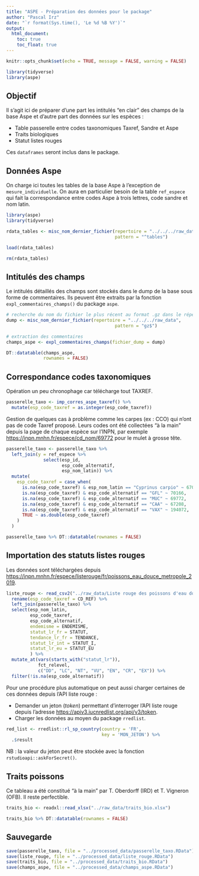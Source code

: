 ---
title: "ASPE - Préparation des données pour le package"
author: "Pascal Irz"
date: "`r format(Sys.time(), 'Le %d %B %Y')`"
output:
  html_document:
    toc: true
    toc_float: true
---

```{r setup, include=FALSE}
knitr::opts_chunk$set(echo = TRUE, message = FALSE, warning = FALSE)
```

```{r}
library(tidyverse)
library(aspe)
```

## Objectif

Il s'agit ici de préparer d'une part les intitulés "en clair" des champs de la base Aspe et d'autre part des données sur les espèces :

- Table passerelle entre codes taxonomiques Taxref, Sandre et Aspe
- Traits biologiques
- Statut listes rouges

Ces `dataframes` seront inclus dans le package.

## Données Aspe

On charge ici toutes les tables de la base Aspe à l'exception de `mesure_individuelle`. On aura en particulier besoin de la table `ref_espece` qui fait la correspondance entre codes Aspe à trois lettres, code sandre et nom latin. 

```{r, echo = FALSE, warning = FALSE, message = FALSE}
library(aspe)
library(tidyverse)

rdata_tables <- misc_nom_dernier_fichier(repertoire = "../../../raw_data",
                                         pattern = "^tables")

load(rdata_tables)

rm(rdata_tables)
```

## Intitulés des champs

Le intitulés détaillés des champs sont stockés dans le dump de la base sous forme de commentaires. Ils peuvent être extraits par la fonction `expl_commentaires_champs()` du package `aspe`.

```{r}
# recherche du nom du fichier le plus récent au format .gz dans le répertoire des données brutes
dump <- misc_nom_dernier_fichier(repertoire = "../../../raw_data",
                                         pattern = "gz$")

# extraction des commentaires
champs_aspe <- expl_commentaires_champs(fichier_dump = dump)

DT::datatable(champs_aspe,
              rownames = FALSE)
```


## Correspondance codes taxonomiques

Opération un peu chronophage car télécharge tout TAXREF.

```{r}
passerelle_taxo <- imp_corres_aspe_taxref() %>%
  mutate(esp_code_taxref = as.integer(esp_code_taxref))
```

Gestion de quelques cas à problème comme les carpes (ex : CCO) qui n'ont pas de code Taxref proposé. Leurs codes ont été collectées "à la main" depuis la page de chaque espèce sur l'INPN, par exemple [https://inpn.mnhn.fr/espece/cd_nom/69772](https://inpn.mnhn.fr/espece/cd_nom/69772) pour le mulet à grosse tête.

```{r}
passerelle_taxo <- passerelle_taxo %>%
  left_join(y = ref_espece %>% 
              select(esp_id,
                     esp_code_alternatif,
                     esp_nom_latin)) %>% 
  mutate(
    esp_code_taxref = case_when(
      is.na(esp_code_taxref) & esp_nom_latin == "Cyprinus carpio" ~ 67058,
      is.na(esp_code_taxref) & esp_code_alternatif == "GFL" ~ 70166,
      is.na(esp_code_taxref) & esp_code_alternatif == "MUC" ~ 69772,
      is.na(esp_code_taxref) & esp_code_alternatif == "CAA" ~ 67208,
      is.na(esp_code_taxref) & esp_code_alternatif == "VAX" ~ 194072,
      TRUE ~ as.double(esp_code_taxref)
    )
  )

passerelle_taxo %>% DT::datatable(rownames = FALSE)
```
## Importation des statuts listes rouges

Les données sont téléchargées depuis [https://inpn.mnhn.fr/espece/listerouge/fr/poissons_eau_douce_metropole_2019](https://inpn.mnhn.fr/espece/listerouge/fr/poissons_eau_douce_metropole_2019).

```{r}
liste_rouge <- read_csv2("../raw_data/Liste rouge des poissons d'eau douce de France métropolitaine (2019)_202173.csv") %>% 
  rename(esp_code_taxref = CD_REF) %>% 
  left_join(passerelle_taxo) %>% 
  select(esp_nom_latin,
         esp_code_taxref,
         esp_code_alternatif,
         endemisme = ENDEMISME,
         statut_lr_fr = STATUT,
         tendance_lr_fr = TENDANCE,
         statut_lr_int = STATUT_I,
         statut_lr_eu = STATUT_EU
         ) %>% 
  mutate_at(vars(starts_with("statut_lr")),
            fct_relevel,
            c("DD", "LC", "NT", "VU", "EN", "CR", "EX")) %>% 
  filter(!is.na(esp_code_alternatif))
```

Pour une procédure plus automatique on peut aussi charger certaines de ces données depuis l'API liste rouge :

- Demander un jeton (*token*) permettant d'interroger l'API liste rouge depuis l'adresse [https://apiv3.iucnredlist.org/api/v3/token](https://apiv3.iucnredlist.org/api/v3/token).
- Charger les données au moyen du package `rredlist`.

```{r, eval = FALSE}
red_list <- rredlist::rl_sp_country(country = 'FR',
                                    key = 'MON_JETON') %>%
  .$result
```

NB : la valeur du jeton peut être stockée avec la fonction `rstudioapi::askForSecret()`.

## Traits poissons

Ce tableau a été constitué "à la main" par T. Oberdorff (IRD) et T. Vigneron (OFB). Il reste perfectible.

```{r}
traits_bio <- readxl::read_xlsx("../raw_data/traits_bio.xlsx")

traits_bio %>% DT::datatable(rownames = FALSE)
```


## Sauvegarde

```{r}
save(passerelle_taxo, file = "../processed_data/passerelle_taxo.RData")
save(liste_rouge, file = "../processed_data/liste_rouge.RData")
save(traits_bio, file = "../processed_data/traits_bio.RData")
save(champs_aspe, file = "../processed_data/champs_aspe.RData")
```

